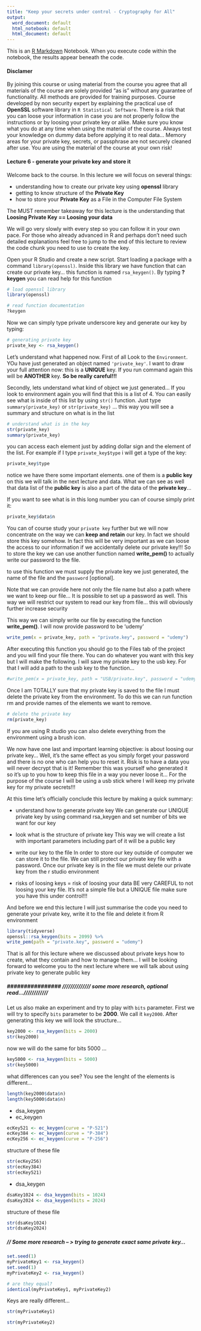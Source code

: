 ```yaml
---
title: "Keep your secrets under control - Cryptography for All"
output:
  word_document: default
  html_notebook: default
  html_document: default
---
```


This is an [R Markdown](http://rmarkdown.rstudio.com) Notebook. When you execute code within the notebook, the results appear beneath the code. 

#### Disclamer

By joining this course or using material from the course you agree that all materials of the course are solely provided "as is" without any guarantee of functionality. All methods are provided for training purposes. Course developed by non security expert by explaining the practical use of **OpenSSL** software library in `R Statistical Software`. There is a risk that you can loose your information in case you are not properly follow the instructions or by loosing your private key or alike. Make sure you know what you do at any time when using the material of the course. Always test your knowledge on dummy data before applying it to real data... Memory areas for your private key, secrets, or passphrase are not securely cleaned after use. You are using the material of the course at your own risk!

#### Lecture 6 - generate your private key and store it

Welcome back to the course. In this lecture we will focus on several things:

* understanding how to create our private key using **openssl** library
* getting to know structure of the **Private Key**
* how to store your **Private Key** as a File in the Computer File System

The MUST remember takeaway for this lecture is the understanding that **Loosing Private Key == Loosing your data**

We will go very slowly with every step so you can follow it in your own pace. For those who already advanced in R and perhaps don't need such detailed explanations feel free to jump to the end of this lecture to review the code chunk you need to use to create the key.

Open your R Studio and create a new script. Start loading a package with a command `library(openssl)`. Inside this library we have function that can create our private key... this function is named `rsa_keygen()`. By typing **?keygen** you can read help for this function 

```r
# load openssl library
library(openssl)

# read function documentation
?keygen

```

Now we can simply type private underscore key and generate our key by typing:

```r
# generating private key
private_key <- rsa_keygen()
```

Let's understand what happened now. First of all Look to the `Environment`. YOu have just generated an object named `'private_key'`. I want to draw your full attention now: this is a **UNIQUE** key. If you run command again this will be **ANOTHER** key. **So be really careful!!!** 

Secondly, lets understand what kind of object we just generated... If you look to environment again you will find that this is a list of 4. You can easily see what is inside of this list by using `str()` function. Just type `summary(private_key)` or `str(private_key)` ... this way you will see a summary and structure on what is in the list

```r
# understand what is in the key
str(private_key)
summary(private_key)
```

you can access each element just by adding dollar sign and the element of the list. For example if I type `private_key$type` i will get a type of the key:

```r
private_key$type
```

notice we have there some important elements. one of them is a **public key** on this we will talk in the next lecture and data. What we can see as well that data list of the **public key** is also a part of the data of the **private key**...


If you want to see what is in this long number you can of course simply print it:

```r
private_key$data$n
```


You can of course study your `private key` further but we will now concentrate on the way we can **keep and retain** our key. In fact we should store this key somehow. In fact this will be very important as we can loose the access to our information if we accidentally delete our private key!!! So to store the key we can use another function named **write_pem()** to actually write our password to the file. 

to use this function we must supply the private key we just generated, the name of the file and the `password` [optional].

Note that we can provide here not only the file name but also a path where we want to keep our file... It is possible to set up a password as well. This way we will restrict our system to read our key from file... this will obviously further increase security

This way we can simply write our file by executing the function **write_pem()**. I will now provide password to be 'udemy'

```r
write_pem(x = private_key, path = "private.key", password = "udemy")
```

After executing this function you should go to the Files tab of the project and you will find your file there. You can do whatever you want with this key but I will make the following. I will save my private key to the usb key. For that I will add a path to the usb key to the function...

```r
#write_pem(x = private_key, path = "USB/private.key", password = "udemy")
```

Once I am TOTALLY sure that my private key is saved to the file I must delete the private key from the environment. To do this we can run function rm and provide names of the elements we want to remove.

```r
# delete the private key
rm(private_key)
```

If you are using R studio you can also delete everything from the environment using a brush icon.

We now have one last and important learning objective: is about loosing our private key... Well, it's the same effect as you simply forget your password and there is no one who can help you to reset it. Risk is to have a data you will never decrypt that is it! Remember this was yourself who generated it so it's up to you how to keep this file in a way you never loose it... For the purpose of the course I will be using a usb stick where I will keep my private key for my private secrets!!!

At this time let's officially conclude this lecture by making a quick summary:

- understand how to generate private key
We can generate our UNIQUE private key by using command rsa_keygen and set number of bits we want for our key

- look what is the structure of private key
This way we will create a list with important parameters including part of it will be a public key

- write our key to the file
In order to store our key outside of computer we can store it to the file. We can still protect our private key file with a password. Once our private key is in the file we must delete our private key from the r studio environment

- risks of loosing keys = risk of loosing your data
BE very CAREFUL to not loosing your key file. It's not a simple file but a UNIQUE file make sure you have this under control!!!

And before we end this lecture I will just summarise the code you need to generate your private key, write it to the file and delete it from R environment

```r
library(tidyverse)
openssl::rsa_keygen(bits = 2099) %>% 
write_pem(path = "private.key", password = "udemy")
```


That is all for this lecture where we discussed about private keys how to create, what they contain and how to manage them... I will be looking forward to welcome you to the next lecture where we will talk about using private key to generate public key


##### ################  ////////////// some more research, optional read...//////////// #################

Let us also make an experiment and try to play with `bits` parameter. First we will try to specify `bits` parameter to be **2000**. We call it `key2000`. After generating this key we will look the structure...

```r
key2000 <- rsa_keygen(bits = 2000)
str(key2000)
```

now we will do the same for bits 5000 ...

```r
key5000 <- rsa_keygen(bits = 5000)
str(key5000)
```

what differences can you see? You see the lenght of the elements is different...


```r
length(key2000$data$n)
length(key5000$data$n)
```


* dsa_keygen
* ec_keygen

```r
ecKey521 <- ec_keygen(curve = "P-521")
ecKey384 <- ec_keygen(curve = "P-384")
ecKey256 <- ec_keygen(curve = "P-256")
```

structure of these file

```r
str(ecKey256)
str(ecKey384)
str(ecKey521)
```

* dsa_keygen

```r
dsaKey1024 <- dsa_keygen(bits = 1024)
dsaKey2024 <- dsa_keygen(bits = 2024)
```

structure of these file

```r
str(dsaKey1024)
str(dsaKey2024)
```

##### // Some more research -- > trying to generate exact same private key...

```r
set.seed(1)
myPrivateKey1 <- rsa_keygen()
set.seed(1)
myPrivateKey2 <- rsa_keygen()

# are they equal?
identical(myPrivateKey1, myPrivateKey2)
```

Keys are really different...

```r
str(myPrivateKey1)

```

```r
str(myPrivateKey2)
```

